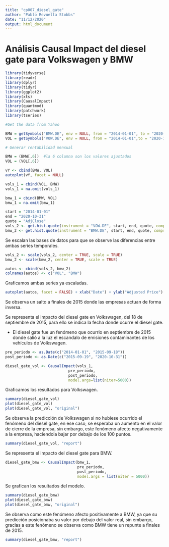 ```yaml
---
title: "cp007_diesel_gate"
author: "Pablo Revuelta Stobbs"
date: "11/12/2020"
output: html_document 
---
```



# Análisis Causal Impact del diesel gate para Volkswagen y BMW

```r
library(tidyverse)
library(readr)
library(dplyr)
library(tidyr)
library(ggplot2)
library(xts)
library(CausalImpact)
library(quantmod)
library(patchwork)
library(tseries)
```

```r
#Get the data from Yahoo

BMW = getSymbols("BMW.DE", env = NULL, from = "2014-01-01", to = "2020-10-31")
VOL = getSymbols("VOW.DE", env = NULL, from = "2014-01-01",to = "2020-10-31")

# Generar rentabilidad mensual

BMW = (BMW[,6])  #la 6 columna son los valores ajustados
VOL = (VOL[,6])
```

```r
vY <- cbind(BMW, VOL)
autoplot(vY, facet = NULL)
```


```r

vols_1 = cbind(VOL, BMW)
vols_1 = na.omit(vols_1)

bmw_1 = cbind(BMW, VOL)
bmw_1 = na.omit(bmw_1)

```


```r
start = "2014-01-01"
end = "2020-10-31"
quote = "AdjClose"
vols_2 <- get.hist.quote(instrument = "VOW.DE", start, end, quote, compression = "w")
bmw_2 <- get.hist.quote(instrument = "BMW.DE", start, end, quote, compression = "w")
```

Se escalan las bases de datos para que se observe las diferencias entre ambas series temporales.

```r
vols_2 <- scale(vols_2, center = TRUE, scale = TRUE)
bmw_2 <- scale(bmw_2, center = TRUE, scale = TRUE)
```


```r
autos <- cbind(vols_2, bmw_2)
colnames(autos) <- c("VOL", "BMW")
```

Graficamos ambas series ya escaladas.

```r
autoplot(autos, facet = FALSE) + xlab("Date") + ylab("Adjusted Price")
```

Se observa un salto a finales de 2015 donde las empresas actuan de forma inversa.


Se representa el impacto del diesel gate en Volkswagen, del 18 de septiembre de 2015, para ello se indica la fecha donde ocurre el diesel gate.

 - El diesel gate fue un fenómeno que ocurrio en septiembre de 2015 donde salió a la luz el escandalo de emisiones contaminantes de los vehículos  de Volkswagen.

```r
pre_periodo <- as.Date(c("2014-01-01", "2015-09-18"))
post_periodo <- as.Date(c("2015-09-19", "2020-10-31"))

diesel_gate_vol <- CausalImpact(vols_1,
                            pre_periodo,
                            post_periodo, 
                            model.args=list(niter=5000))
```

Graficamos los resultados para Volkswagen.

```r
summary(diesel_gate_vol)
plot(diesel_gate_vol)
plot(diesel_gate_vol, "original")
```

Se observa la predicción de Volkswagen si no hubiese ocurrido el fenómeno del diesel gate, en ese caso, se esperaba un aumento en el valor de cierre de la empresa, sin embargo, este fenómeno afecto negativamente a la empresa, haciendola bajar por debajo de los 100 puntos.

```r
summary(diesel_gate_vol, "report")
```

Se representa el impacto del diesel gate para BMW.

```r
diesel_gate_bmw <- CausalImpact(bmw_1,
                                pre_periodo,
                                post_periodo,
                                model.args = list(niter = 5000))
```

Se grafican los resultados del modelo.

```r
summary(diesel_gate_bmw)
plot(diesel_gate_bmw)
plot(diesel_gate_bmw, "original")
```

Se observa como este fenómeno afecto positivamente a BMW, ya que su predicción posicionaba su valor por debajo del valor real, sin embargo, gracias a este fenómeno se observa como BMW tiene un repunte a finales de 2015.

```r
summary(diesel_gate_bmw, "report")
```
